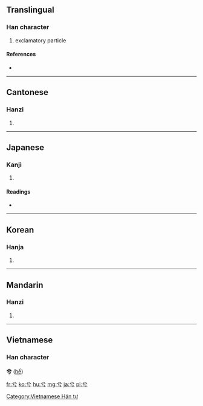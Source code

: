 ==Translingual==

===Han character===
{{Han char|rn=12|rad=八|as=02|sn=4|four=8020<sub>7</sub>|canj=金一女尸 (CMVS)}}

# exclamatory particle

====References====
* {{Han ref|kx=0127.030|dkj=01455|dj=0283.020|hdz=10241.060|uh=516E|ud=20846|bh=A4BC|bd=42172}}

----

==Cantonese==

===Hanzi===
{{yue-hanzi|jyut=|y=hai4}}

# {{defn|Cantonese|sort=八02}}

----

==Japanese==

===Kanji===
{{ja-kanji|grade=|rs=八02}}

# {{defn|Japanese|sort=八02}}

====Readings====
* {{ja-readings|on=[[けい]] (kei)|kun=[[の]] (no)}}

----

==Korean==

===Hanja===
{{ko-hanja|hangeul=혜|rv=hye|mr=hye}}

# {{defn|Korean|sort=八02}}

----

==Mandarin==

===Hanzi===
{{cmn-hanzi|pin=[[gōng]] ([[gong1]]), [[xī]] ([[xi1]])|wg=kung<sup>1</sup>, hsi<sup>1</sup>}}
#{{defn|Mandarin|sort=八02}}

----

==Vietnamese==
===Han character===
'''兮''' ([[hề]])

[[Category:Vietnamese Hán tự]]

[[fr:兮]]
[[ko:兮]]
[[hu:兮]]
[[mg:兮]]
[[ja:兮]]
[[pl:兮]]